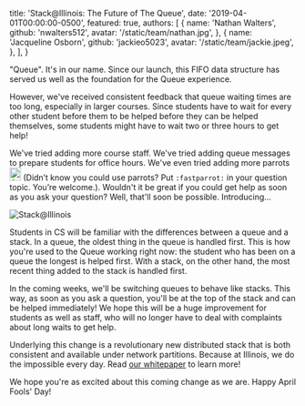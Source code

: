 
  title: 'Stack@Illinois: The Future of The Queue',
  date: '2019-04-01T00:00:00-0500',
  featured: true,
  authors: [
    {
      name: 'Nathan Walters',
      github: 'nwalters512',
      avatar: '/static/team/nathan.jpg',
    },
    {
      name: 'Jacqueline Osborn',
      github: 'jackieo5023',
      avatar: '/static/team/jackie.jpeg',
    },
  ],
}


"Queue". It's in our name. Since our launch, this FIFO data structure has served us well as the foundation for the Queue experience.

However, we've received consistent feedback that queue waiting times are too long, especially in larger courses. Since students have to wait for every other student before them to be helped before they can be helped themselves, some students might have to wait two or three hours to get help!

We've tried adding more course staff. We've tried adding queue messages to prepare students for office hours. We've even tried adding more parrots <img className="pb-1" src="/static/blog/stack/fastparrot.gif" width="20" height="23" alt="A fast parrot boi" /> (Didn’t know you could use parrots? Put `:fastparrot:` in your question topic. You’re welcome.). Wouldn't it be great if you could get help as soon as you ask your question? Well, that'll soon be possible. Introducing...

<img
  className="img-fluid mx-auto d-block"
  src="/static/blog/stack/stack.png"
  alt="Stack@Illinois"
/>

Students in CS will be familiar with the differences between a queue and a stack. In a queue, the oldest thing in the queue is handled first. This is how you're used to the Queue working right now: the student who has been on a queue the longest is helped first. With a stack, on the other hand, the most recent thing added to the stack is handled first.

In the coming weeks, we'll be switching queues to behave like stacks. This way, as soon as you ask a question, you'll be at the top of the stack and can be helped immediately! We hope this will be a huge improvement for students as well as staff, who will no longer have to deal with complaints about long waits to get help.

Underlying this change is a revolutionary new distributed stack that is both consistent and available under network partitions. Because at Illinois, we do the impossible every day. Read [our whitepaper](https://www.youtube.com/watch?v=dQw4w9WgXcQ) to learn more!

We hope you're as excited about this coming change as we are. Happy April Fools' Day!
